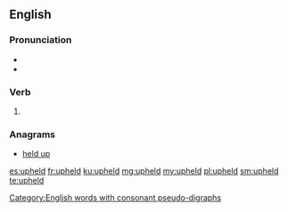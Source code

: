 ==English==

===Pronunciation===
* {{IPA|/ʌpˈhɛld/|lang=en}}
* {{rhymes|ɛld|lang=en}}

===Verb===
{{head|en|verb form}}

# {{en-past of|uphold}}

===Anagrams===
* [[held up#English|held up]]

[[Category:English words with consonant pseudo-digraphs]]

[[es:upheld]]
[[fr:upheld]]
[[ku:upheld]]
[[mg:upheld]]
[[my:upheld]]
[[pl:upheld]]
[[sm:upheld]]
[[te:upheld]]